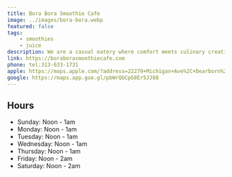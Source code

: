 ```yaml
---
title: Bora Bora Smoothie Cafe
image: ../images/bora-bora.webp
featured: false
tags:
    - smoothies
    - juice
description: We are a casual eatery where comfort meets culinary creativity, offering a diverse menu that satisfies all appetites.
link: https://boraborasmoothiecafe.com
phone: tel:313-633-1731
apple: https://maps.apple.com/?address=22279+Michigan+Ave%2C+Dearborn%2C+MI+48124%2C+United+States&auid=7339778304017897249&ll=42.3047419%2C-83.2493965&lsp=9902&q=Bora+Bora+Smoothie+Cafe
google: https://maps.app.goo.gl/pbWrQGCpG8Er5JJ88
---
```


## Hours

- Sunday: Noon - 1am
- Monday: Noon - 1am
- Tuesday: Noon - 1am
- Wednesday: Noon - 1am
- Thursday: Noon - 1am
- Friday: Noon - 2am
- Saturday: Noon - 2am
